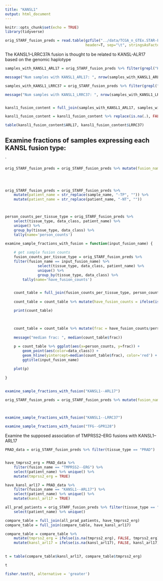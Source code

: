 ```yaml
---
title: "KANSL1"
output: html_document
---
```


```r
knitr::opts_chunk$set(echo = TRUE)
library(tidyverse)
```


```r
orig_STARF_fusion_preds = read.table(gzfile("../data/TCGA_n_GTEx.STAR-Fusion.v1.7.fusion_preds.decorated.tsv.gz"), 
                                     header=T, sep="\t", stringsAsFactors = F)

```


The KANSL1--LRRC37A fusion is thought to be related to KANSL-ALR17 based on the genomic haplotype

```r

samples_with_KANSL1_ARL17 = orig_STARF_fusion_preds %>% filter(grepl("KANSL1--ARL17", fusion_name)) %>% select(sample_name) %>% unique() %>% mutate(ARL17=TRUE)

message("Num samples with KANSL1_ARL17: ", nrow(samples_with_KANSL1_ARL17))

samples_with_KANSL1_LRRC37 = orig_STARF_fusion_preds %>% filter(grepl("KANSL1--LRRC37", fusion_name)) %>% select(sample_name) %>% unique() %>% mutate(LRRC37 = TRUE)

message("Num samples with KANSL1_LRRC37: ", nrow(samples_with_KANSL1_LRRC37))


kansl1_fusion_content = full_join(samples_with_KANSL1_ARL17, samples_with_KANSL1_LRRC37)

kansl1_fusion_content = kansl1_fusion_content %>% replace(is.na(.), FALSE)

table(kansl1_fusion_content$ARL17, kansl1_fusion_content$LRRC37)


```


## Examine fractions of samples expressing each KANSL fusion type:


`

```r

orig_STARF_fusion_preds = orig_STARF_fusion_preds %>% mutate(fusion_name = ifelse(grepl("KANSL1--ARL17", fusion_name),
                                                                                  "KANSL1--ARL17",
                                                                                  fusion_name))


orig_STARF_fusion_preds = orig_STARF_fusion_preds %>% 
    mutate(patient_name = str_replace(sample_name, "-TP", "")) %>%
    mutate(patient_name = str_replace(patient_name, "-NT", ""))



person_counts_per_tissue_type = orig_STARF_fusion_preds %>% 
    select(tissue_type, data_class, patient_name) %>% 
    unique() %>% 
    group_by(tissue_type, data_class) %>% 
    tally(name='person_counts')

```


```r

examine_sample_fractions_with_fusion = function(input_fusion_name) {
    
    # get sample fusion counts
    fusion_counts_per_tissue_type = orig_STARF_fusion_preds %>% 
    filter(fusion_name == input_fusion_name) %>% 
               select(tissue_type, data_class, patient_name) %>% 
               unique() %>% 
               group_by(tissue_type, data_class) %>% 
        tally(name='have_fusion_counts')
    

    count_table = full_join(fusion_counts_per_tissue_type, person_counts_per_tissue_type)
    
    count_table = count_table %>% mutate(have_fusion_counts = ifelse(is.na(have_fusion_counts), 0, have_fusion_counts))

    print(count_table)
    
   
    
    count_table = count_table %>% mutate(frac = have_fusion_counts/person_counts)
    
    message("median frac: ", median(count_table$frac))

    p = count_table %>% ggplot(aes(x=person_counts, y=frac)) + 
        geom_point(aes(color=data_class)) +       
        geom_hline(yintercept=median(count_table$frac), color='red') +
        ggtitle(input_fusion_name)
    
    plot(p)
    
}
                       
```


```r

examine_sample_fractions_with_fusion("KANSL1--ARL17")


```



```r

orig_STARF_fusion_preds = orig_STARF_fusion_preds %>% mutate(fusion_name = ifelse(grepl("KANSL1--LRRC37", fusion_name),
                                                                                  "KANSL1--LRRC37",
                                                                                  fusion_name))


```

```r

examine_sample_fractions_with_fusion("KANSL1--LRRC37")


```


```r

examine_sample_fractions_with_fusion("TFG--GPR128")

```

Examine the supposed association of TMPRSS2--ERG fusions with KANSL1--ARL17

```r

PRAD_data = orig_STARF_fusion_preds %>% filter(tissue_type == "PRAD") 


have_tmprss2_erg = PRAD_data %>%
    filter(fusion_name == "TMPRSS2--ERG") %>% 
    select(patient_name) %>% unique() %>%
    mutate(tmprss2_erg = TRUE)

have_kansl_arl17 = PRAD_data %>%
    filter(fusion_name == "KANSL1--ARL17") %>% 
    select(patient_name) %>% unique() %>%
    mutate(kansl_arl17 = TRUE)

all_prad_patients = orig_STARF_fusion_preds %>% filter(tissue_type == "PRAD") %>%
    select(patient_name) %>% unique()

compare_table = full_join(all_prad_patients, have_tmprss2_erg)
compare_table = full_join(compare_table, have_kansl_arl17)

compare_table = compare_table %>% 
    mutate(tmprss2_erg = ifelse(is.na(tmprss2_erg), FALSE, tmprss2_erg)) %>%
    mutate(kansl_arl17 = ifelse(is.na(kansl_arl17), FALSE, kansl_arl17))
    
  
t = table(compare_table$kansl_arl17, compare_table$tmprss2_erg)

t

fisher.test(t, alternative = 'greater')

```





